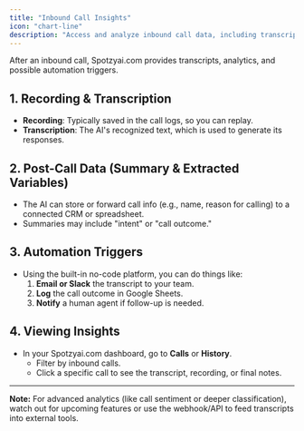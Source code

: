 ```yaml
---
title: "Inbound Call Insights"
icon: "chart-line"
description: "Access and analyze inbound call data, including transcripts, recordings, and automation triggers"
---
```


After an inbound call, Spotzyai.com provides transcripts, analytics, and possible automation triggers.

## 1. Recording & Transcription

- **Recording**: Typically saved in the call logs, so you can replay.
- **Transcription**: The AI's recognized text, which is used to generate its responses.

## 2. Post-Call Data (Summary & Extracted Variables)

- The AI can store or forward call info (e.g., name, reason for calling) to a connected CRM or spreadsheet.
- Summaries may include "intent" or "call outcome."

## 3. Automation Triggers

- Using the built-in no-code platform, you can do things like:
  1. **Email or Slack** the transcript to your team.
  2. **Log** the call outcome in Google Sheets.
  3. **Notify** a human agent if follow-up is needed.

## 4. Viewing Insights

- In your Spotzyai.com dashboard, go to **Calls** or **History**.
  - Filter by inbound calls.
  - Click a specific call to see the transcript, recording, or final notes.

---

**Note:** For advanced analytics (like call sentiment or deeper classification), watch out for upcoming features or use the webhook/API to feed transcripts into external tools.

